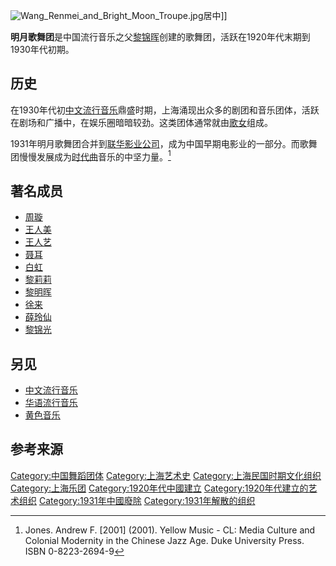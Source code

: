[[File:Wang_Renmei_and_Bright_Moon_Troupe.jpg|thumb]]居中]]

'''明月歌舞团'''是中国流行音乐之父[[黎锦晖|黎锦晖]]创建的歌舞团，活跃在1920年代末期到1930年代初期。

==历史==
在1930年代初[[中文流行音乐|中文流行音乐]]鼎盛时期，上海涌现出众多的剧团和音乐团体，活跃在剧场和广播中，在娱乐圈暗暗较劲。这类团体通常就由[[歌女|歌女]]组成。

1931年明月歌舞团合并到[[联华影业公司|联华影业公司]]，成为中国早期电影业的一部分。而歌舞团慢慢发展成为[[时代曲|时代曲]]音乐的中坚力量。<ref name="Jones">Jones. Andrew F. [2001] (2001). Yellow Music - CL: Media Culture and Colonial Modernity in the Chinese Jazz Age. Duke University Press. ISBN 0-8223-2694-9</ref>

==著名成员==
* [[周璇|周璇]]
* [[王人美|王人美]]
* [[王人艺|王人艺]]
* [[聂耳|聂耳]]
* [[白虹_(1920年)|白虹]]
* [[黎莉莉|黎莉莉]]
* [[黎明晖|黎明晖]]
* [[徐来_(演员)|徐来]]
* [[薛玲仙|薛玲仙]]
* [[黎锦光|黎锦光]]

==另见==
* [[中文流行音乐|中文流行音乐]]
* [[华语流行音乐|华语流行音乐]]
* [[黄色音乐|黄色音乐]]

==参考来源==
{{Reflist}}

{{DEFAULTSORT:Bright Moonlight Song And Dance Troupe}}
[[Category:中国舞蹈团体|Category:中国舞蹈团体]]
[[Category:上海艺术史|Category:上海艺术史]]
[[Category:上海民国时期文化组织|Category:上海民国时期文化组织]]
[[Category:上海乐团|Category:上海乐团]]
[[Category:1920年代中國建立|Category:1920年代中國建立]]
[[Category:1920年代建立的艺术组织|Category:1920年代建立的艺术组织]]
[[Category:1931年中國廢除|Category:1931年中國廢除]]
[[Category:1931年解散的组织|Category:1931年解散的组织]]